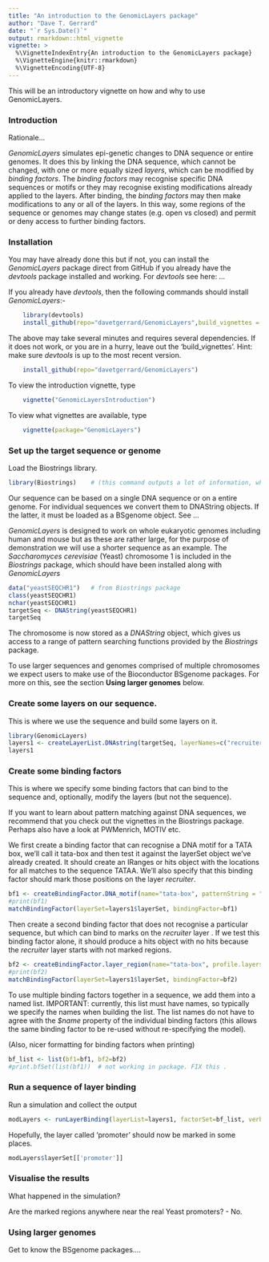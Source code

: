 ---
title: "An introduction to the GenomicLayers package"
author: "Dave T. Gerrard"
date: "`r Sys.Date()`"
output: rmarkdown::html_vignette
vignette: >
  %\VignetteIndexEntry{An introduction to the GenomicLayers package}
  %\VignetteEngine{knitr::rmarkdown}
  %\VignetteEncoding{UTF-8}
---



This will be an introductory vignette on how and why to use GenomicLayers.

### Introduction

Rationale...

_GenomicLayers_ simulates epi-genetic changes to DNA sequence or entire genomes. It does this by linking the DNA sequence, which cannot be changed, with one or more equally sized _layers_, which can be modified by _binding factors_. The _binding factors_ may recognise specific DNA sequences or motifs or they may recognise existing modifications already applied to the layers. After binding, the _binding factors_ may then make modifications to any or all of the layers. In this way, some regions of the sequence or genomes may change states (e.g. open vs closed) and permit or deny access to further binding factors.


### Installation

You may have already done this but if not, you can install the _GenomicLayers_ package direct from GitHub if you already have the _devtools_ package installed and working. For _devtools_ see here: ...

If you already have _devtools_, then the following commands should install _GenomicLayers_:-


```{r install-coms, eval=FALSE, echo=TRUE}
	library(devtools)
	install_github(repo="davetgerrard/GenomicLayers",build_vignettes = TRUE)
```
The above may take several minutes and requires several dependencies. If it does not work, or you are in a hurry, leave out the 'build_vignettes'. Hint: make sure _devtools_ is up to the most recent version.

```{r install-noVignettes, eval=FALSE, echo=TRUE}
	install_github(repo="davetgerrard/GenomicLayers")
```

To view the introduction vignette, type

```{r vignette-intro, eval=FALSE, echo=TRUE}
	vignette("GenomicLayersIntroduction")
```
To view what vignettes are available, type

```{r list-vignettes, eval=FALSE, echo=TRUE}
	vignette(package="GenomicLayers")
```

### Set up the target sequence or genome
Load the Biostrings library. 

```{r load_libs, echo=TRUE, message=FALSE}
library(Biostrings)    # (this command outputs a lot of information, which is hidden in this vignette)

```

Our sequence can be based on a single DNA sequence or on a entire genome. For individual sequences we convert them to DNAString objects. If the latter, it must be loaded as a BSgenome object.  See ...

_GenomicLayers_ is designed to work on whole eukaryotic genomes including human and mouse but as these are rather large, for the purpose of demonstration we will use a shorter sequence as an example.  The _Saccharomyces cerevisiae_ (Yeast)  chromosome 1 is included in the _Biostrings_ package, which should have been installed along with _GenomicLayers_

```{r load-yeast, echo=TRUE}
data("yeastSEQCHR1")   # from Biostrings package
class(yeastSEQCHR1)
nchar(yeastSEQCHR1)
targetSeq <- DNAString(yeastSEQCHR1)
targetSeq 
```
The chromosome is now stored as a _DNAString_ object, which gives us access to a range of pattern searching functions provided by the _Biostrings_ package.

To use larger sequences and genomes comprised of multiple chromosomes we expect users to make use of the Bioconductor BSgenome packages. For more on this, see the section __Using larger genomes__ below.


### Create some layers on our sequence.

This is where we use the sequence and build some layers on it. 

```{r new_layers, echo=TRUE}
library(GenomicLayers)
layers1 <- createLayerList.DNAstring(targetSeq, layerNames=c("recruiter","promoter"))
layers1
```

### Create some binding factors  

This is where we specify some binding factors that can bind to the sequence and, optionally, modify the layers (but not the sequence).

If you want to learn about pattern matching against DNA sequences, we recommend that you check out the vignettes in the Biostrings package. Perhaps also have a look at PWMenrich, MOTIV etc.

We first create a binding factor that can recognise a DNA motif for a TATA box, we'll call it tata-box and then test it against the layerSet object we've already created. It should create an IRanges or hits object with the locations for all matches to the sequence TATAA. We'll also specify that this binding factor should mark those positions on the layer _recruiter_.

```{r new_bf1}
bf1 <- createBindingFactor.DNA_motif(name="tata-box", patternString = "TATAWAWA", profile.layers=NULL, mod.layers="recruiter",mod.marks=1) 
#print(bf1)
matchBindingFactor(layerSet=layers1$layerSet, bindingFactor=bf1)
```

Then create a second binding factor that does not recognise a particular sequence, but which can bind to marks on the _recruiter_ layer . If we test this binding factor alone, it should produce a hits object with no hits because the _recruiter_ layer starts with not marked regions.

```{r new_bf2}
bf2 <- createBindingFactor.layer_region(name="tata-box", profile.layers="recruiter",profile.marks=1,                                                                        mod.layers="promoter",mod.marks=1,  patternLength = 5) 
#print(bf2)
matchBindingFactor(layerSet=layers1$layerSet, bindingFactor=bf2)
```

To use multiple binding factors together in a sequence, we add them into a named list. IMPORTANT: currently, this list must have names, so typically we specify the names when building the list. The list names do not have to agree with the _$name_ property of the individual binding factors (this allows the same binding factor to be re-used without re-specifying the model).

(Also, nicer formatting for binding factors when printing)
```{r bf_list}
bf_list <- list(bf1=bf1, bf2=bf2)
#print.bfSet(list(bf1))  # not working in package. FIX this .
```

### Run a sequence of layer binding

Run a simulation and collect the output

```{r run_lb}
modLayers <- runLayerBinding(layerList=layers1, factorSet=bf_list, verbose=TRUE, iter=1000)

```

Hopefully, the layer called 'promoter' should now be marked in some places.

```{r inspect_lb}

modLayers$layerSet[['promoter']]

```

### Visualise the results

What happened in the simulation?  

Are the marked regions anywhere near the real Yeast promoters?  - No.


### Using larger genomes

Get to know the BSgenome packages....

